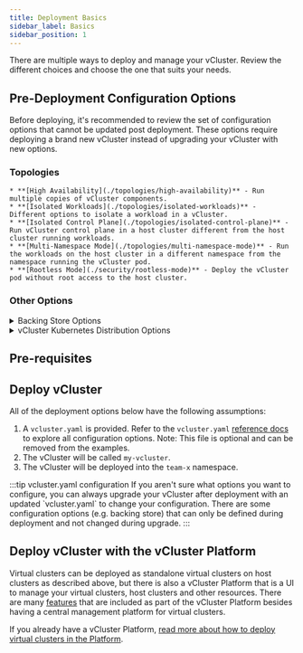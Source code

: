 ```yaml
---
title: Deployment Basics
sidebar_label: Basics
sidebar_position: 1
---
```





There are multiple ways to deploy and manage your vCluster. Review the different choices and choose the one that suits your needs.

## Pre-Deployment Configuration Options

Before deploying, it's recommended to review the set of configuration options that cannot be updated post deployment. These options require deploying a brand new vCluster instead of upgrading your vCluster with new options.

### Topologies

    * **[High Availability](./topologies/high-availability)** - Run multiple copies of vCluster components.
    * **[Isolated Workloads](./topologies/isolated-workloads)** - Different options to isolate a workload in a vCluster.
    * **[Isolated Control Plane](./topologies/isolated-control-plane)** - Run vCluster control plane in a host cluster different from the host cluster running workloads.
    * **[Multi-Namespace Mode](./topologies/multi-namespace-mode)** - Run the workloads on the host cluster in a different namespace from the namespace running the vCluster pod.
    * **[Rootless Mode](./security/rootless-mode)** - Deploy the vCluster pod without root access to the host cluster.


### Other Options

<details>
    <summary>Backing Store Options</summary>


vCluster allows you to use either etcd or a relational database via KINE as a backend. This feature provides flexibility to vCluster operators. The available datastore options allow you to select a datastore that best fits your use case.

vCluster supports the following datastore options:
* [Embedded SQLite](https://www.sqlite.org/index.html) (default with Persistent Volume)
* [PostgreSQL](https://www.postgresql.org/)
* [MySQL](https://www.mysql.com/)
* [MariaDB](https://mariadb.org/)
* [etcd](https://etcd.io/)

<p></p>
:::warning
Changing the backing store of vCluster is not supported once deployed except for migrating from SQLite to embedded etcd.
:::

### Configuration Options

<Tabs
    defaultValue="embedded-sqlite-default"
    values={[
        { label: 'Embedded SQLite (Default)', value: 'embedded-sqlite-default', },
        { label: 'Embedded SQLite (No PV)', value: 'embedded-sqlite-nopv', },
        { label: 'Embedded Etcd', value: 'embedded-etcd', },
        { label: 'Deployed Etcd', value: 'deployed-etcd', },
        { label: 'MySQL / MariaDB', value: 'mysql', },
        { label: 'Postgresql', value: 'postgresql', },
    ]}>
<TabItem value="embedded-sqlite-default">

This is the default, so you don't need to configure anything. If you want to explicitly set this option, you can use:
```yaml
controlPlane:
  backingStore:
    database:
      embedded:
        enabled: true
```

</TabItem>
<TabItem value="embedded-sqlite-nopv">

By default, vCluster uses a persistent volume claim to store the data in. You can also instead use an [emptyDir](https://kubernetes.io/docs/concepts/storage/volumes/#emptydir) to store the virtual cluster data.

In order to use an emptyDir to store the data instead of a persistent volume, please create a `values.yaml` with the following contents:

```yaml
controlPlane:
  statefulSet:
    persistence:
      volumeClaim:
        enabled: true
```

Then upgrade or recreate the vCluster with:

```
vcluster create my-vcluster -n my-vcluster --upgrade -f values.yaml
```

:::warning Potential Data Loss
This method should only be used for testing purposes, as data will be lost upon pod recreation.
:::
</TabItem>
<TabItem value="embedded-etcd">

This is a pro only feature, but allows you to deploy etcd within each vCluster that allows you to use HA (which embedded SQLite doesn't allow):
```yaml
controlPlane:
  backingStore:
    etcd:
      embedded:
        enabled: true
```

</TabItem>
<TabItem value="deployed-etcd">

This will deploy an etcd instance outside of the vCluster control plane pod that is used as a backing store:
```yaml
controlPlane:
  backingStore:
    etcd:
      deploy:
        enabled: true
```

</TabItem>
<TabItem value="mysql">

In its most common form, the option for MySQL and MariaDB has the following format:

```yaml
controlPlane:
  backingStore:
    database:
      external:
        enabled: true
        dataSource: mysql://username:password@tcp(hostname:3306)/database-name
```

If you specify a database name and it does not exist, the server will attempt to create it.

</TabItem>
<TabItem value="postgresql">

In its most common form, the option for PostgreSQL has the following format:

```yaml
controlPlane:
  backingStore:
    database:
      external:
        enabled: true
        dataSource: postgres://username:password@hostname:port/database-name
```

More advanced configuration parameters are available. For more information on these, please see https://godoc.org/github.com/lib/pq.

If you specify a database name and it does not exist, the server will attempt to create it.

</TabItem>
</Tabs>

</details>
<details>
    <summary>vCluster Kubernetes Distribution Options</summary>

    <Distros/>

</details>

## Pre-requisites

<PreRequisites />

## Deploy vCluster

All of the deployment options below have the following assumptions:

1. A `vcluster.yaml` is provided. Refer to the `vcluster.yaml` [reference docs](../configure/vcluster-yaml/README.mdx) to explore all configuration options. Note: This file is optional and can be removed from the examples.
2. The vCluster will be called `my-vcluster`.
3. The vCluster will be deployed into the `team-x` namespace.

<p></p>
:::tip vcluster.yaml configuration
If you aren't sure what options you want to configure, you can always upgrade your vCluster after deployment with an updated `vcluster.yaml` to change your configuration. There are some configuration options (e.g. backing store) that can only be defined during deployment and not changed during upgrade.
:::

<Deploy />

## Deploy vCluster with the vCluster Platform

Virtual clusters can be deployed as standalone virtual clusters on host clusters as described above, but there is also a vCluster Platform that is a UI to manage your virtual clusters, host clusters and other resources.
There are many [features](/platform/) that are included as part of the vCluster Platform besides having a central management platform for virtual clusters.

If you already have a vCluster Platform, [read more about how to deploy virtual
clusters in the Platform](/platform/use-platform/virtual-clusters/create).
